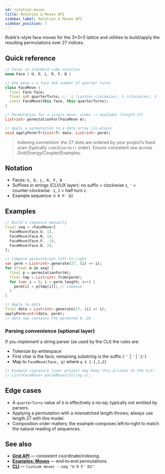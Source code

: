 ```yaml
---
id: rotation-moves
title: Rotation & Moves API
sidebar_label: Rotation & Moves API
sidebar_position: 7
---
```


Rubik’s-style face moves for the 3×3×3 lattice and utilities to build/apply the resulting permutations over 27 indices.

## Quick reference

```dart
// Faces in standard cube notation
enum Face { U, D, L, R, F, B }

// One move = a face and number of quarter turns
class FaceMove {
  final Face face;
  final int quarterTurns; // -1 (counter‑clockwise), 1 (clockwise), 2 (half‑turn)
  const FaceMove(this.face, this.quarterTurns);
}

// Permutation for a single move: index -> newIndex (length 27)
List<int> permutationFor(FaceMove m);

// Apply a permutation to a data array (in‑place)
void applyPerm<T>(List<T> data, List<int> perm);
```

> Indexing convention: the 27 slots are ordered by your project’s fixed scan (typically `cube3Coords()` order). Ensure consistent use across Grid/Energy/Coupler/Examples.

## Notation

- Faces: `U, D, L, R, F, B`
- Suffixes in strings (CLI/UX layer): no suffix = clockwise `1`, `'` = counter‑clockwise `-1`, `2` = half‑turn `2`.
- Example sequence: `U R F' D2`

## Examples

```dart
// Build a sequence manually
final seq = <FaceMove>[
  FaceMove(Face.U, 1),
  FaceMove(Face.R, 1),
  FaceMove(Face.F, -1),
  FaceMove(Face.D, 2),
];

// Compose permutations left‑to‑right
var perm = List<int>.generate(27, (i) => i);
for (final m in seq) {
  final p = permutationFor(m);
  final tmp = List<int>.from(perm);
  for (var i = 0; i < perm.length; i++) {
    perm[i] = p[tmp[i]]; // compose
  }
}

// Apply to data
final data = List<int>.generate(27, (i) => i);
applyPerm<int>(data, perm);
// data now contains the permuted 0..26
```

### Parsing convenience (optional layer)

If you implement a string parser (as used by the CLI) the rules are:

- Tokenize by whitespace
- First char is the face; remaining substring is the suffix (`''` | `'` | `'2'`)
- Map to `FaceMove(face, q)` where `q ∈ {-1,1,2}`

```dart
// Example signature (your project may keep this private to the CLI)
// List<FaceMove> parseMoves(String s);
```

## Edge cases

- A `quarterTurns` value of `0` is effectively a no‑op; typically not emitted by parsers.
- Applying a permutation with a mismatched length throws; always use length 27 with this model.
- Composition order matters; the example composes left‑to‑right to match the natural reading of sequences.

## See also

- **[Grid API](/api/grid)** — consistent coordinate/indexing.
- **[Examples: Moves](/examples/moves)** — end‑to‑end permutations.
- **[CLI](/cli)** — `livnium moves --seq "U R F' D2"`.